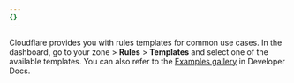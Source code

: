 ```yaml
---
{}
---
```


Cloudflare provides you with rules templates for common use cases. In the dashboard, go to your zone > **Rules** > **Templates** and select one of the available templates. You can also refer to the [Examples gallery](/rules/examples/) in Developer Docs.
